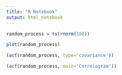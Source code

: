 ```yaml
---
title: "R Notebook"
output: html_notebook
---
```


```r
random_process = ts(rnorm(100))
```

```r
plot(random_process)
```
```r
(acf(random_process, type='covariance'))
```
```r
(acf(random_process, main='Correlogram'))
```

